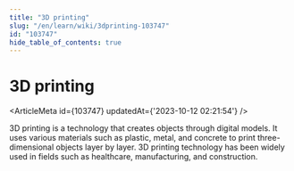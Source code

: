 ```yaml
---
title: "3D printing"
slug: "/en/learn/wiki/3dprinting-103747"
id: "103747"
hide_table_of_contents: true
---
```



# 3D printing

<ArticleMeta id={103747} updatedAt={'2023-10-12 02:21:54'} />
<div className='border-solid border-b border-t-0 my-4 border-[var(--ifm-color-gray-300)]' />

3D printing is a technology that creates objects through digital models. It uses various materials such as plastic, metal, and concrete to print three-dimensional objects layer by layer. 3D printing technology has been widely used in fields such as healthcare, manufacturing, and construction.
